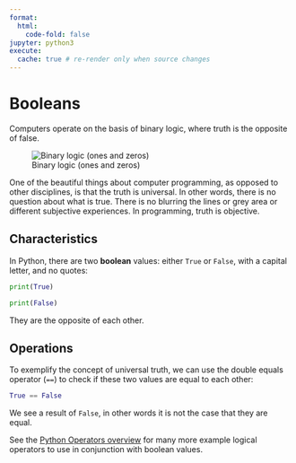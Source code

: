 ```yaml
---
format:
  html:
    code-fold: false
jupyter: python3
execute:
  cache: true # re-render only when source changes
---
```


# Booleans

Computers operate on the basis of binary logic, where truth is the opposite of false.

![Binary logic (ones and zeros)](../../../images/binary-logic.png){.img-fluid style="max-height:350;"}

One of the beautiful things about computer programming, as opposed to other disciplines, is that the truth is universal. In other words, there is no question about what is true. There is no blurring the lines or grey area or different subjective experiences. In programming, truth is objective.

## Characteristics

In Python, there are two **boolean** values: either `True` or `False`, with a capital letter, and no quotes:

```python
print(True)
```

```python
print(False)
```

They are the opposite of each other.

## Operations

To exemplify the concept of universal truth, we can use the double equals operator (`==`) to check if these two values are equal to each other:


```python
True == False
```

We see a result of `False`, in other words it is not the case that they are equal.

See the [Python Operators overview](../python-operators.qmd) for many more example logical operators to use in conjunction with boolean values.
